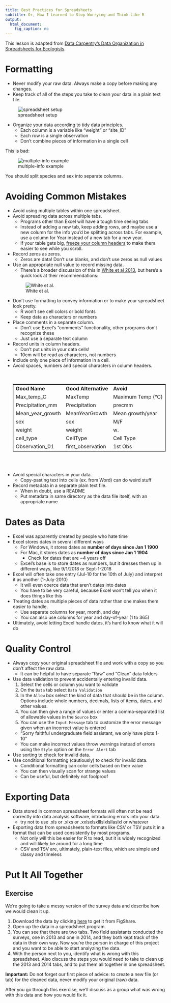 ```yaml
---
title: Best Practices for Spreadsheets
subtitle: Or, How I Learned to Stop Worrying and Think Like R
output:
  html_document:
    fig_caption: no
---
```


This lesson is adapted from [Data Carpentry's Data Organization in Spreadsheets for Ecologists](https://datacarpentry.org/spreadsheet-ecology-lesson/).

# Formatting
- Never modify your raw data. Always make a copy before making any changes.  
- Keep track of all of the steps you take to clean your data in a plain text file.
  
![spreadsheet setup](figures/spreadsheet_fig/spreadsheet-setup-updated.png)

- Organize your data according to tidy data principles.
  - Each column is a variable like "weight" or "site_ID"
  - Each row is a single observation
  - Don't combine pieces of information in a single cell
  
This is bad:

![multiple-info example](figures/spreadsheet_fig/multiple-info.png)

You should split species and sex into separate columns.

# Avoiding Common Mistakes
- Avoid using multiple tables within one spreadsheet.
- Avoid spreading data across multiple tabs.
  - Programs other than Excel will have a tough time seeing tabs
  - Instead of adding a new tab, keep adding rows, and maybe use a new column for the info you'd be splitting across tabs. For example, use a column for Year instead of a new tab for a new year.
  - If your table gets big, [freeze your column headers](https://support.office.com/en-ca/article/Freeze-column-headings-for-easy-scrolling-57ccce0c-cf85-4725-9579-c5d13106ca6a) to make them easier to see while you scroll.
- Record zeros as zeros.
  - Zeros are data! Don't use blanks, and don't use zeros as null values
- Use an appropriate null value to record missing data.
  - There's a broader discussion of this in [White et al 2013](https://peerj.com/preprints/7/), but here's a quick look at their recommendations:
  
  ![White et al.](figures/spreadsheet_fig/3_white_table_1.jpg)


- Don't use formatting to convey information or to make your spreadsheet look pretty.
  - R won't see cell colors or bold fonts
  - Keep data as characters or numbers 
- Place comments in a separate column.
  - Don't use Excel's "comments" functionality, other programs don't recognize these
  - Just use a separate text column
- Record units in column headers.
  - Don't put units in your data cells!
  - 10cm will be read as characters, not numbers
- Include only one piece of information in a cell.
- Avoid spaces, numbers and special characters in column headers.
<table align = "center" style = "width =80%; border: 1px solid black;">
<tr>
	<td> <b>Good Name</b></td> <br />
	<td> <b>Good Alternative </b> </td><br />
	<td> <b>Avoid </b></td><br />
</tr>
<tr>
	<td> Max_temp_C</td>
	<td> MaxTemp </td>
	<td> Maximum Temp (°C) </td>
</tr>
<tr>
	<td> Precipitation_mm</td>
	<td> Precipitation</td>
	<td> precmm </td>
</tr>	
<tr>
	<td> Mean_year_growth</td>
	<td> MeanYearGrowth </td>
	<td> Mean growth/year</td>	
</tr>	
<tr>
	<td> sex </td>
	<td> sex </td>	
	<td> M/F </td>
</tr>
<tr>	
	<td> weight </td>
	<td> weight </td>	
	<td> w.</td>	
</tr>
<tr>	
	<td> cell_type </td>
	<td> CellType </td>
	<td> Cell Type </td>
</tr>
<tr>
	<td> Observation_01 </td>
	<td> first_observation</td>
	<td> 1st Obs</td>
</tr>
</table>

<br/><br/>

- Avoid special characters in your data.
  - Copy-pasting text into cells (ex. from Word) can do weird stuff
- Record metadata in a separate plain text file.
  - When in doubt, use a README
  - Put metadata in same directory as the data file itself, with an appropriate name

# Dates as Data
- Excel was apparently created by people who hate time
- Excel stores dates in several different ways
  - For Windows, it stores dates as **number of days since Jan 1 1900**
  - For Mac, it stores dates as **number of days since Jan 1 1904**
    - Check for dates that are ~4 years off
  - Excel's base is to store dates as numbers, but it dresses them up in different ways, like 9/1/2018 or Sept-1-2018
- Excel will often take one entry (Jul-10 for the 10th of July) and interpret it as another (1-July-2010)
  - It will even coerce data that aren't dates into dates
  - You have to be very careful, because Excel won't tell you when it does things like this
- Treating dates as multiple pieces of data rather than one makes them easier to handle.
  - Use separate columns for year, month, and day
  - You can also use columns for year and day-of-year (1 to 365)
- Ultimately, avoid letting Excel handle dates, it's hard to know what it will do

# Quality Control
- Always copy your original spreadsheet file and work with a copy so you don't affect the raw data.
  - It can be helpful to have separate "Raw" and "Clean" data folders
- Use data validation to prevent accidentally entering invalid data.
  1. Select the cells or column you want to validate
  2. On the `Data` tab select `Data Validation`
  3. In the `Allow` box select the kind of data that should be in the
   column. Options include whole numbers, decimals, lists of items, dates, and
   other values.
  4. You can then give a range of values or enter a comma-separated list of allowable values in the `Source` box
  5. You can use the `Input Message` tab to customize the error message given when an incorrect value is entered
    - "Sorry faithful undergraduate field assistant, we only have plots 1-10"
    - You can make incorrect values throw warnings instead of errors using the `Style` option on the `Error Alert` tab
- Use sorting to check for invalid data.
- Use conditional formatting (cautiously) to check for invalid data.
  - Conditional formatting can color cells based on their value
  - You can then visually scan for strange values
  - Can be useful, but definitely not foolproof

# Exporting Data
- Data stored in common spreadsheet formats will often not be read correctly into data analysis software, introducing errors into your data.
  - try not to use .xls or .xlxs or .xxlsxlsxlllslxlsllaslxl or whatever
- Exporting data from spreadsheets to formats like CSV or TSV puts it in a format that can be used consistently by most programs.
  - Not only will this be easier for R to read, but it is widely recognized and will likely be around for a long time
  - CSV and TSV are, ultimately, plain-text files, which are simple and classy and timeless

# Put It All Together
<div class = "blue">
## Exercise

We're going to take a messy version of the survey data and describe how we would clean it up.

1. Download the data by clicking [here](https://ndownloader.figshare.com/files/2252083) to get it from FigShare.
2. Open up the data in a spreadsheet program. 
3. You can see that there are two tabs. Two field assistants conducted the surveys, one
in 2013 and one in 2014, and they both kept track of the data in their own way. Now
you're the person in charge of this project and you want to be able to 
start analyzing the data.   
4. With the person next to you, identify what is wrong with this spreadsheet. Also discuss the steps you would need to take to clean up the 2013 and 2014 tabs, and to put them all together in one spreadsheet. 

**Important:** Do not forget our first piece of advice: to
create a new file (or tab) for the cleaned data, never
modify your original (raw) data.

After you go through this exercise, we'll discuss as a group what was wrong
with this data and how you would fix it. 
</div>